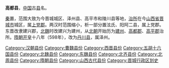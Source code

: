 '''高都县'''，[[中国|中国]]古[[县|县]]名。

[[秦|秦]]置，范围大致为今晋城城区、泽州县、高平市和陵川县等地，[[治所|治所]]在今[[山西省|山西省]][[晋城市|晋城市]]城区，属[[上党郡|上党郡]]。两汉时范围缩小，析一部分置泫氏、阳阿二县，属上党郡。东晋改隶建兴郡，[[北魏|北魏]]时改建兴为建州，从[[北朝|北朝]]开始历为[[建州_(北魏)|建州]]、[[高都郡|高都郡]]、[[高平郡_(北周)|高平郡]]治所。[[隋朝|隋朝]][[开皇|开皇]]十八年（598年），改为[[丹川县|丹川县]]，属泽州。 

{{山西行政区划小作品}}
{{DEFAULTSORT:G}}
[[Category:汉朝县份|Category:汉朝县份]]
[[Category:曹魏县份|Category:曹魏县份]]
[[Category:西晋县份|Category:西晋县份]]
[[Category:五胡十六国县份|Category:五胡十六国县份]]
[[Category:北魏县份|Category:北魏县份]]
[[Category:东魏县份|Category:东魏县份]]
[[Category:北齐县份|Category:北齐县份]]
[[Category:北周县份|Category:北周县份]]
[[Category:隋朝县份|Category:隋朝县份]]
[[Category:山西古代县份|Category:山西古代县份]]
[[Category:晋城行政区划史|Category:晋城行政区划史]]